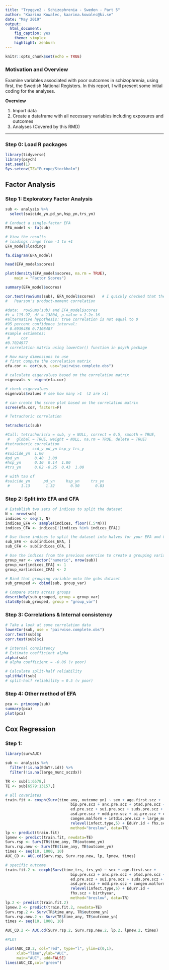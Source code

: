 ```yaml
---
title: "Tryggve2 - Schizophrenia - Sweden - Part 5"
author: "Kaarina Kowalec, kaarina.kowalec@ki.se"
date: "May 2019"
output: 
  html_document: 
    fig_caption: yes
    theme: simplex
    highlight: zenburn
---
```


```r
knitr::opts_chunk$set(echo = TRUE)
```
### Motivation and Overview

Examine variables associated with poor outcomes in schizophrenia, using first,
the Swedish National Registers. In this report, I will present some initial
coding for the analyses.

**Overview**

1. Import data
2. Create a dataframe with all necessary variables including exposures and 
outcomes
3. Analyses (Covered by this RMD)

***

### Step 0: Load R packages
```r
library(tidyverse)
library(psych)
set.seed(1)
Sys.setenv(TZ="Europe/Stockholm")
```
## Factor Analysis
### Step 1: Exploratory Factor Analysis
```r
sub <- analysis %>%
  select(suicide_yn,pd_yn,hsp_yn,trs_yn)

# Conduct a single-factor EFA
EFA_model <- fa(sub)

# View the results
# loadings range from -1 to +1
EFA_model$loadings

fa.diagram(EFA_model)

head(EFA_model$scores)

plot(density(EFA_model$scores, na.rm = TRUE), 
    main = "Factor Scores")

summary(EFA_model$scores)

cor.test(rowSums(sub), EFA_model$scores)   # I quickly checked that the rowSums and factor scores - super correlated
#	Pearson's product-moment correlation

#data:  rowSums(sub) and EFA_model$scores
#t = 115.97, df = 13804, p-value < 2.2e-16
#alternative hypothesis: true correlation is not equal to 0
#95 percent confidence interval:
# 0.6939486 0.7108487
#sample estimates:
 #     cor 
#0.7024977 
# correlation matrix using lowerCor() function in psych package

# How many dimensions to use
# first compute the correlation matrix
efa.cor <- cor(sub, use="pairwise.complete.obs")

# calculate eigenvalues based on the correlation matrix
eigenvals <- eigen(efa.cor)

# check eigenvalues 
eigenvals$values # see how many >1  (2 are >1)

# can create the scree plot based on the correlation matrix
scree(efa.cor, factors=F)

# Tetrachoric correlation

tetrachoric(sub)

#Call: tetrachoric(x = sub, y = NULL, correct = 0.5, smooth = TRUE, 
 #   global = TRUE, weight = NULL, na.rm = TRUE, delete = TRUE)
#tetrachoric correlation 
#           scd_y pd_yn hsp_y trs_y
#suicide_yn  1.00                  
#pd_yn       0.40  1.00            
#hsp_yn      0.10  0.14  1.00      
#trs_yn      0.02 -0.25  0.43  1.00

# with tau of 
#suicide_yn      pd_yn     hsp_yn     trs_yn 
 #     1.13       1.32       0.50       0.83 


```
### Step 2: Split into EFA and CFA
```r
# Establish two sets of indices to split the dataset
N <- nrow(sub)
indices <- seq(1, N)
indices_EFA <- sample(indices, floor((.5*N)))
indices_CFA <- indices[!(indices %in% indices_EFA)]

# Use those indices to split the dataset into halves for your EFA and CFA
sub_EFA <- sub[indices_EFA, ]
sub_CFA <- sub[indices_CFA, ]

# Use the indices from the previous exercise to create a grouping variable
group_var <- vector("numeric", nrow(sub))
group_var[indices_EFA] <- 1
group_var[indices_CFA] <- 2

# Bind that grouping variable onto the gcbs dataset
sub_grouped <- cbind(sub, group_var)

# Compare stats across groups
describeBy(sub_grouped, group = group_var)
statsBy(sub_grouped, group = "group_var")
```
### Step 3: Correlations & Internal consistency
```r
# Take a look at some correlation data
lowerCor(sub, use = "pairwise.complete.obs")
corr.test(sub)$p
corr.test(sub)$ci

# internal consistency
# Estimate coefficient alpha
alpha(sub)
# alpha coefficient = -0.06 (v poor)

# Calculate split-half reliability
splitHalf(sub)
# split-half reliability = 0.5 (v poor) 

```


### Step 4: Other method of EFA
```r
pca <- princomp(sub)
summary(pca)
plot(pca)
```


## Cox Regression
### Step 1: 
```r
library(survAUC)

sub <- analysis %>%
  filter(!is.na(EduYr.id)) %>%
  filter(!is.na(large_munc_sczdx))

TR <- sub[1:6578,]
TE <- sub[6579:13157,]

# all covariates
train.fit <- coxph(Surv(time_any, outcome_yn) ~ sex + age.first.scz +
                             bip.pre.scz + anx.pre.scz + ptsd.pre.scz + adhd.pre.scz +
                             ed.pre.scz + sui.pre.scz + suds.pre.scz + ocd.pre.scz +
                             asd.pre.scz + mdd.pre.scz + ai.pre.scz + cancer.pre.scz +
                             congen.malform + intdis.pre.scz + large_munc_sczdx +
                             relevel(infect.type,5) + EduYr.id + fhx.scz + birthyear,
                             method="breslow", data=TR)
lp <- predict(train.fit)
lpnew <- predict(train.fit, newdata=TE)
Surv.rsp <- Surv(TR$time_any, TR$outcome_yn)
Surv.rsp.new <- Surv(TE$time_any, TE$outcome_yn)
times <- seq(10, 1000, 10)
AUC_CD <- AUC.cd(Surv.rsp, Surv.rsp.new, lp, lpnew, times)

# specific outcome
train.fit.2 <- coxph(Surv(time_trs, trs_yn) ~ sex + age.first.scz +
                             bip.pre.scz + anx.pre.scz + ptsd.pre.scz + adhd.pre.scz +
                             ed.pre.scz + sui.pre.scz + suds.pre.scz + ocd.pre.scz +
                             asd.pre.scz + mdd.pre.scz + congen.malform + intdis.pre.scz +
                             relevel(infect.type,5) + EduYr.id +
                             fhx.scz + birthyear,
                             method="breslow", data=TR)
lp.2 <- predict(train.fit.2)
lpnew.2 <- predict(train.fit.2, newdata=TE)
Surv.rsp.2 <- Surv(TR$time_any, TR$outcome_yn)
Surv.rsp.new.2 <- Surv(TE$time_any, TE$outcome_yn)
times <- seq(10, 1000, 10)

AUC_CD.2 <- AUC.cd(Surv.rsp.2, Surv.rsp.new.2, lp.2, lpnew.2, times)

#PLOT

plot(AUC_CD.2, col="red", type="l", ylim=c(0,1),
     xlab="Time",ylab="AUC",
     main="AUC", add=FALSE)
lines(AUC_CD,col="green")

```

